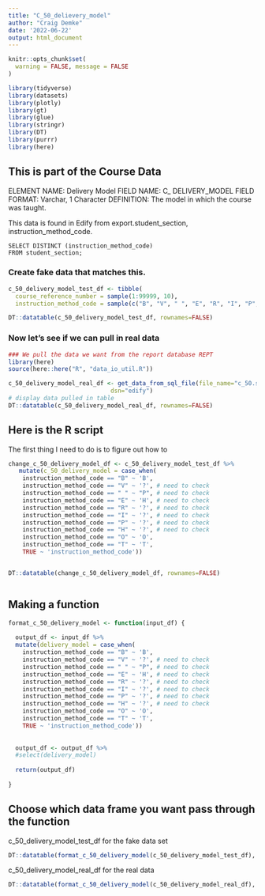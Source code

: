```yaml
---
title: "C_50_delievery_model"
author: "Craig Demke"
date: '2022-06-22'
output: html_document
---
```


```r
knitr::opts_chunk$set(
  warning = FALSE, message = FALSE
)
```

```r
library(tidyverse)
library(datasets)
library(plotly)
library(gt)
library(glue)
library(stringr)
library(DT)
library(purrr)
library(here)
```
## This is part of the Course Data
ELEMENT NAME: Delivery Model 
FIELD NAME: C_ DELIVERY_MODEL 
FIELD FORMAT: Varchar, 1 Character 
DEFINITION: The model in which the course was taught. 

This data is found in Edify from export.student_section, instruction_method_code.
```{}
SELECT DISTINCT (instruction_method_code)
FROM student_section;
```


### Create fake data that matches this.

```r
c_50_delivery_model_test_df <- tibble(
  course_reference_number = sample(1:99999, 10),
  instruction_method_code = sample(c("B", "V", " ", "E", "R", "I", "P", "H", "O", "T", NULL), 10, replace = TRUE))

DT::datatable(c_50_delivery_model_test_df, rownames=FALSE)
```

### Now let's see if we can pull in real data

```r
### We pull the data we want from the report database REPT 
library(here)
source(here::here("R", "data_io_util.R"))

c_50_delivery_model_real_df <- get_data_from_sql_file(file_name="c_50.sql",
                             dsn="edify")
# display data pulled in table
DT::datatable(c_50_delivery_model_real_df, rownames=FALSE)
```


## Here is the R script

The first thing I need to do is to figure out how to

```r

change_c_50_delivery_model_df <- c_50_delivery_model_test_df %>%
   mutate(c_50_delivery_model = case_when(
    instruction_method_code == "B" ~ 'B',
    instruction_method_code == "V" ~ '?', # need to check
    instruction_method_code == " " ~ "P", # need to check
    instruction_method_code == "E" ~ 'H', # need to check
    instruction_method_code == "R" ~ '?', # need to check
    instruction_method_code == "I" ~ '?', # need to check
    instruction_method_code == "P" ~ '?', # need to check
    instruction_method_code == "H" ~ '?', # need to check
    instruction_method_code == "O" ~ 'O',
    instruction_method_code == "T" ~ 'T',
    TRUE ~ 'instruction_method_code'))


DT::datatable(change_c_50_delivery_model_df, rownames=FALSE)



```

## Making a function

```r

format_c_50_delivery_model <- function(input_df) {
  
  output_df <- input_df %>% 
  mutate(delivery_model = case_when(
    instruction_method_code == "B" ~ 'B',
    instruction_method_code == "V" ~ '?', # need to check
    instruction_method_code == " " ~ "P", # need to check
    instruction_method_code == "E" ~ 'H', # need to check
    instruction_method_code == "R" ~ '?', # need to check
    instruction_method_code == "I" ~ '?', # need to check
    instruction_method_code == "P" ~ '?', # need to check
    instruction_method_code == "H" ~ '?', # need to check
    instruction_method_code == "O" ~ 'O',
    instruction_method_code == "T" ~ 'T',
    TRUE ~ 'instruction_method_code'))
 
  
  output_df <- output_df %>% 
  #select(delivery_model)
  
  return(output_df)
  
}
```
## Choose which data frame you want pass through the function 

c_50_delivery_model_test_df for the fake data set
```r
DT::datatable(format_c_50_delivery_model(c_50_delivery_model_test_df), rownames=FALSE)
```

c_50_delivery_model_real_df for the real data
```r
DT::datatable(format_c_50_delivery_model(c_50_delivery_model_real_df), rownames=FALSE)
```
